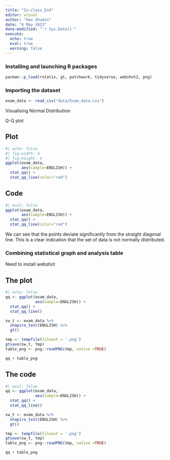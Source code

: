 ```yaml
---
title: "In-class_Ex4"
editor: visual
author: "Han Shumin"
date: "6 May 2023"
date-modified: "`r Sys.Date()`"
execute: 
  echo: true
  eval: true
  warning: false
---
```


### Installing and launching R packages

```r
pacman::p_load(rstatix, gt, patchwork, tidyverse, webshot2, png)
```

### Importing the dataset

```r
exam_data <- read_csv("data/Exam_data.csv")
```

Visualising Normal Distribution

Q-Q plot

::: panel-tabset
## Plot

```r
#| echo: false
#| fig-width: 4
#| fig-height: 4
ggplot(exam_data,
       aes(sample=ENGLISH)) + 
  stat_qq() +
  stat_qq_line(color="red")
```

## Code

```r
#| eval: false
ggplot(exam_data,
       aes(sample=ENGLISH)) + 
  stat_qq() +
  stat_qq_line(color="red")
```
:::

::: callout-note
We can see that the points deviate significantly from the straight diagonal line. This is a clear indication that the set of data is not normally distributed.
:::

### Combining statistical graph and analysis table

Need to install webshot

::: panel-tabset
## The plot

```r
#| echo: false
qq <- ggplot(exam_data,
             aes(sample=ENGLISH)) +
  stat_qq() +
  stat_qq_line()

sw_t <- exam_data %>%
  shapiro_test(ENGLISH) %>%
  gt()

tmp <- tempfile(fileext = '.png')
gtsave(sw_t, tmp)
table_png <- png::readPNG(tmp, native =TRUE)

qq + table_png
```

## The code

```r
#| eval: false
qq <- ggplot(exam_data,
             aes(sample=ENGLISH)) +
  stat_qq() +
  stat_qq_line()

sw_t <- exam_data %>%
  shapiro_test(ENGLISH) %>%
  gt()

tmp <- tempfile(fileext = '.png')
gtsave(sw_t, tmp)
table_png <- png::readPNG(tmp, native =TRUE)

qq + table_png
```
:::
